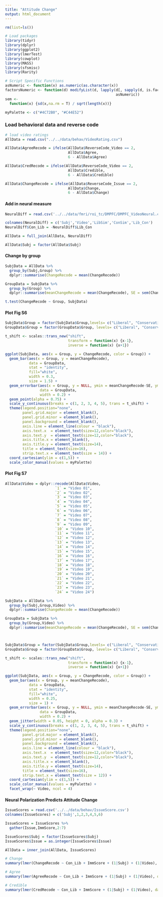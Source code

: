 ```yaml
---
title: "Attitude Change"
output: html_document
---
```


```r
rm(list=ls())

# Load packages
library(tidyr)
library(dplyr)
library(ggplot2)
library(lmerTest)
library(cowplot)
library(MASS)
library(sfsmisc)
library(Rarity)

# Script Specific Functions
asNumeric <- function(x) as.numeric(as.character(x))
factorsNumeric <- function(d) modifyList(d, lapply(d[, sapply(d, is.factor)],   
                                                   asNumeric))
sem <- 
  function(x) {sd(x,na.rm = T) / sqrt(length(x))}

myPalette <- c("#4C72B0", "#C44E52")

```

### Load behavioral data and reverse code
```r
# load video ratings
AllData = read.csv("../../data/behav/VideoRating.csv")

AllData$AgreeRecode = ifelse(AllData$ReverseCode_Video == 2, 
                             AllData$Agree,
                             6 - AllData$Agree)

AllData$CredRecode = ifelse(AllData$ReverseCode_Video == 2, 
                             AllData$Credible,
                             6 - AllData$Credible)

AllData$ChangeRecode = ifelse(AllData$ReverseCode_Issue == 2, 
                             AllData$Change,
                             6 - AllData$Change)
```

#### Add in neural measure
```r
NeuralDiff = read.csv('../../data/fmri/roi_tc/DMPFC/DMPFC_VideoNeural.csv', header = F)

colnames(NeuralDiff) = c('Subj','Video','LibSim','ConSim','Lib_Con')
NeuralDiff$Con_Lib = -NeuralDiff$Lib_Con

AllData = full_join(AllData, NeuralDiff)

AllData$Subj = factor(AllData$Subj)
```


#### Change by group
```r
SubjData = AllData %>% 
  group_by(Subj,Group) %>%
  dplyr::summarise(ChangeRecode = mean(ChangeRecode))

GroupData = SubjData %>%
  group_by(Group) %>%
  dplyr::summarise(meanChangeRecode = mean(ChangeRecode), SE = sem(ChangeRecode))

t.test(ChangeRecode ~ Group, SubjData)
```

#### Plot Fig S6
```r
SubjData$Group = factor(SubjData$Group,levels= c("Liberal", "Conservative"))
GroupData$Group = factor(GroupData$Group, levels= c("Liberal", "Conservative"))

t_shift <- scales::trans_new("shift",
                             transform = function(x) {x-1},
                             inverse = function(x) {x+1})

ggplot(SubjData, aes(x = Group, y = ChangeRecode, color = Group)) +
  geom_bar(aes(x = Group, y = meanChangeRecode),
           data = GroupData,
           stat = "identity",
           fill="white",
           width = 0.3,
           size = 1.5) +
  geom_errorbar(aes(x = Group, y = NULL, ymin = meanChangeRecode-SE, ymax = meanChangeRecode+SE, color = Group),
                data = GroupData,
                width = 0.2) + 
  geom_point(alpha = 0.75) +
  scale_y_continuous(breaks = c(1, 2, 3, 4, 5), trans = t_shift) +
  theme(legend.position="none",
        panel.grid.major = element_blank(),
        panel.grid.minor = element_blank(),
        panel.background = element_blank(),
        axis.line = element_line(colour = "black"),
        axis.text.x  = element_text(size=12,color="black"),
        axis.text.y  = element_text(size=12,color="black"),
        axis.title.x = element_blank(),
        axis.title.y = element_text(size=14),
        title = element_text(size=16),
        strip.text.x = element_text(size = 14)) +
  coord_cartesian(ylim = c(1,5)) + 
  scale_color_manual(values = myPalette)
```

#### Plot Fig S7
```r
AllData$Video = dplyr::recode(AllData$Video,
                       `1` = "Video 01",
                       `2` = "Video 02",
                       `3` = "Video 03",
                       `4` = "Video 04",
                       `5` = "Video 05",
                       `6` = "Video 06",
                       `7` = "Video 07",
                       `8` = "Video 08",
                       `9` = "Video 09",
                       `10` = "Video 10",
                       `11` = "Video 11",
                       `12` = "Video 12",
                       `13` = "Video 13",
                       `14` = "Video 14",
                       `15` = "Video 15",
                       `16` = "Video 16",
                       `17` = "Video 17",
                       `18` = "Video 18",
                       `19` = "Video 19",
                       `20` = "Video 20",
                       `21` = "Video 21",
                       `22` = "Video 22",
                       `23` = "Video 23",
                       `24` = "Video 24")

SubjData = AllData %>% 
  group_by(Subj,Group,Video) %>%
  dplyr::summarise(ChangeRecode = mean(ChangeRecode))

GroupData = SubjData %>%
  group_by(Group,Video) %>%
  dplyr::summarise(meanChangeRecode = mean(ChangeRecode), SE = sem(ChangeRecode))



SubjData$Group = factor(SubjData$Group,levels= c("Liberal", "Conservative"))
GroupData$Group = factor(GroupData$Group, levels= c("Liberal", "Conservative"))

t_shift <- scales::trans_new("shift",
                             transform = function(x) {x-1},
                             inverse = function(x) {x+1})

ggplot(SubjData, aes(x = Group, y = ChangeRecode, color = Group)) +
  geom_bar(aes(x = Group, y = meanChangeRecode),
           data = GroupData,
           stat = "identity",
           fill="white",
           width = 0.25,
           size = 1) +
  geom_errorbar(aes(x = Group, y = NULL, ymin = meanChangeRecode-SE, ymax = meanChangeRecode+SE, color = Group),
                data = GroupData,
                width = 0.2) + 
  geom_jitter(width = 0.05, height = 0, alpha = 0.3) +
  scale_y_continuous(breaks = c(1, 2, 3, 4, 5), trans = t_shift) +
  theme(legend.position="none",
        panel.grid.major = element_blank(),
        panel.grid.minor = element_blank(),
        panel.background = element_blank(),
        axis.line = element_line(colour = "black"),
        axis.text.x  = element_text(size=12,color="black"),
        axis.text.y  = element_text(size=12,color="black"),
        axis.title.x = element_blank(),
        axis.title.y = element_text(size=14),
        title = element_text(size=16),
        strip.text.x = element_text(size = 12)) +
  coord_cartesian(ylim = c(1,5)) + 
  scale_color_manual(values = myPalette) +
  facet_wrap(~ Video, ncol = 4)
```


#### Neural Polarization Predicts Attitude Change
```r
IssueScores = read.csv('../../data/behav/IssueScore.csv') 
colnames(IssueScores) = c('Subj',1,2,3,4,5,6)

IssueScores = IssueScores %>% 
  gather(Issue,ImmScore,2:7)

IssueScores$Subj = factor(IssueScores$Subj)
IssueScores$Issue = as.integer(IssueScores$Issue)

AllData = inner_join(AllData, IssueScores)

# Change
summary(lmer(ChangeRecode ~ Con_Lib + ImmScore + (1|Subj) + (1|Video), data = AllData))

# Agree
summary(lmer(AgreeRecode ~ Con_Lib + ImmScore + (1|Subj) + (1|Video), data = AllData))

# Credible
summary(lmer(CredRecode ~ Con_Lib + ImmScore + (1|Subj) + (1|Video), data = AllData))

```
